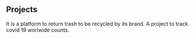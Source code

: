 ## Projects


<ProjectCard title="Recycly" link="https://github.com/fuadariqoh/RECYCLY_FrontEnd" bg="linear-gradient(to right, #D4145A 0%, #00CC 100%)">
 It is a platform to return trash to be recycled by its brand.
</ProjectCard>
<ProjectCard title="Covid19 Tracker" link="https://fuadariqoh.netlify.app" bg="linear-gradient(to right, #D4145A 0%, #bef57c 100%)">
A project to track covid 19 worlwide counts.
</ProjectCard>